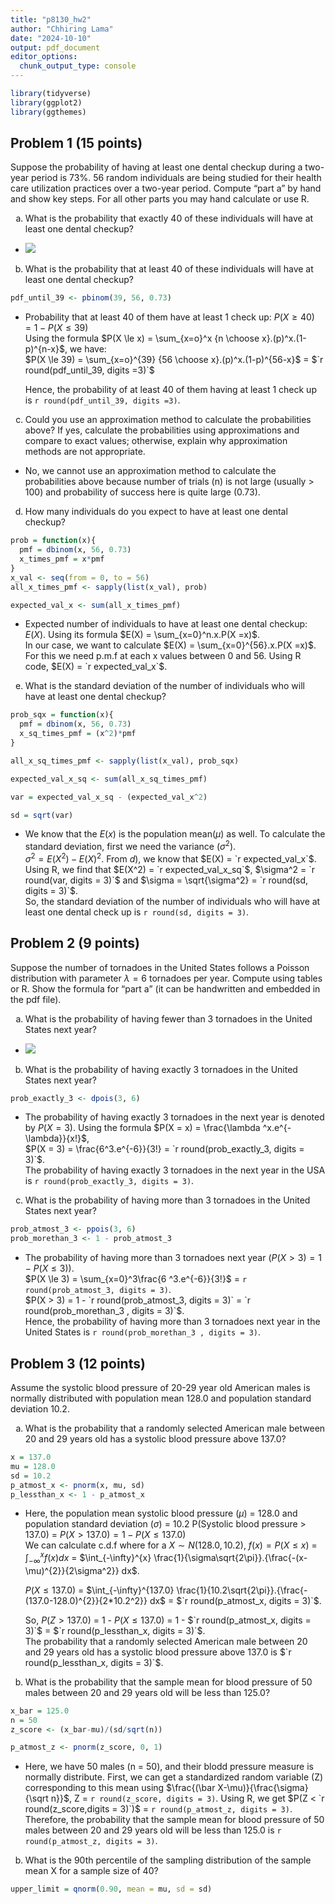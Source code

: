 ```yaml
---
title: "p8130_hw2"
author: "Chhiring Lama"
date: "2024-10-10"
output: pdf_document
editor_options: 
  chunk_output_type: console
---
```


```r
library(tidyverse)
library(ggplot2)
library(ggthemes)
```

## Problem 1 (15 points)
Suppose the probability of having at least one dental checkup during a two-year period is 73%. 56 random individuals are being studied for their health care utilization practices over a two-year period. Compute “part a” by hand and show key steps. For all other parts you may hand calculate or use R. \

a) What is the probability that exactly 40 of these individuals will have at least one dental
checkup?
- ![]("problem_1a_solution.pdf")\

b) What is the probability that at least 40 of these individuals will have at least one dental
checkup?
```r
pdf_until_39 <- pbinom(39, 56, 0.73)
```
- Probability that at least 40 of them have at least 1 check up: $P(X \ge 40) = 1- P(X \le 39)$\
  Using the formula $P(X \le x) = \sum_{x=o}^x {n \choose x}.(p)^x.(1-p)^{n-x}$, we have:\
  $P(X \le 39) = \sum_{x=o}^{39} {56 \choose x}.(p)^x.(1-p)^{56-x}$ = $`r round(pdf_until_39, digits =3)`$\
  
  Hence, the probability of at least 40 of them having at least 1 check up is `r round(pdf_until_39, digits =3)`. \
  
c) Could you use an approximation method to calculate the probabilities above? If yes, calculate the probabilities using approximations and compare to exact values; otherwise, explain why approximation methods are not appropriate.\
- No, we cannot use an approximation method to calculate the probabilities above because number of trials (n) is not large (usually > 100) and probability of success here is quite large (0.73).\

d) How many individuals do you expect to have at least one dental checkup?
```r
prob = function(x){
  pmf = dbinom(x, 56, 0.73)
  x_times_pmf = x*pmf
}
x_val <- seq(from = 0, to = 56)
all_x_times_pmf <- sapply(list(x_val), prob)

expected_val_x <- sum(all_x_times_pmf)
```

- Expected number of individuals to have at least one dental checkup: $E(X)$. Using its formula $E(X) = \sum_{x=0}^n.x.P(X =x)$.\
  In our case, we want to calculate $E(X) = \sum_{x=0}^{56}.x.P(X =x)$. For this we need p.m.f at each x values between 0 and 56. Using R code, $E(X) = `r expected_val_x`$. \
  
e) What is the standard deviation of the number of individuals who will have at least one dental checkup?
```r
prob_sqx = function(x){
  pmf = dbinom(x, 56, 0.73)
  x_sq_times_pmf = (x^2)*pmf
}

all_x_sq_times_pmf <- sapply(list(x_val), prob_sqx)

expected_val_x_sq <- sum(all_x_sq_times_pmf)

var = expected_val_x_sq - (expected_val_x^2)

sd = sqrt(var)
```
- We know that the $E(x)$ is the population mean($\mu$) as well. To calculate the standard deviation, first we need the variance ($\sigma^2$).\
  $\sigma^2 = E(X^2) - E(X)^2$. From $d)$, we know that $E(X) = `r expected_val_x`$. Using R, we find that $E(X^2) = `r expected_val_x_sq`$, $\sigma^2 = `r round(var, digits = 3)`$ and $\sigma = \sqrt{\sigma^2} = `r round(sd, digits = 3)`$.\
  So, the standard deviation of the number of individuals who will have at least one dental check up is `r round(sd, digits = 3)`.\
  
## Problem 2 (9 points)

Suppose the number of tornadoes in the United States follows a Poisson distribution with parameter $\lambda = 6$ tornadoes per year. Compute using tables or R. Show the formula for "part a" (it can be handwritten and embedded in the pdf file).\

a) What is the probability of having fewer than 3 tornadoes in the United States next year?\
- ![]("problem_2a_solution.pdf")\

b) What is the probability of having exactly 3 tornadoes in the United States next year?\
```r
prob_exactly_3 <- dpois(3, 6)
```
- The probability of having exactly 3 tornadoes in the next year is denoted by $P(X = 3)$. Using the formula  $P(X = x) = \frac{\lambda ^x.e^{-\lambda}}{x!}$,\
  $P(X = 3) = \frac{6^3.e^{-6}}{3!} = `r round(prob_exactly_3, digits = 3)`$.\
  The probability of having exactly 3 tornadoes in the next year in the USA is `r round(prob_exactly_3, digits = 3)`. 
  
c) What is the probability of having more than 3 tornadoes in the United States next year?
```r
prob_atmost_3 <- ppois(3, 6)
prob_morethan_3 <- 1 - prob_atmost_3
```
- The probability of having more than 3 tornadoes next year $(P(X > 3) = 1 - P(X \le 3))$. \
  $P(X \le 3) = \sum_{x=0}^3\frac{6 ^3.e^{-6}}{3!}$ = `r round(prob_atmost_3, digits = 3)`. \
  $P(X > 3) = 1 - `r round(prob_atmost_3, digits = 3)` = `r round(prob_morethan_3 , digits = 3)`$. \
  Hence, the probability of having more than 3 tornadoes next year in the United States is `r round(prob_morethan_3 , digits = 3)`. 
  
## Problem 3 (12 points)
Assume the systolic blood pressure of 20-29 year old American males is normally distributed with population mean 128.0 and population standard deviation 10.2. \

a) What is the probability that a randomly selected American male between 20 and 29 years old has a systolic blood pressure above 137.0?\
```r
x = 137.0
mu = 128.0
sd = 10.2
p_atmost_x <- pnorm(x, mu, sd)
p_lessthan_x <- 1 - p_atmost_x
```
- Here, the population mean systolic blood pressure $(\mu)$ = 128.0 and population standard deviation $(\sigma)$ = 10.2
  P(Systolic\ blood\ pressure > 137.0) = $P(X > 137.0) = 1 - P(X \le 137.0)$ \
  We can calculate c.d.f where for a $X \sim N(128.0, 10.2)$, $f(x) = P(X \le x)$ = $\int_{-\infty}^{x} f(x) dx$ = 
  $\int_{-\infty}^{x} \frac{1}{\sigma\sqrt{2\pi}}.{\frac{-(x-\mu)^{2}}{2\sigma^2}} dx$.\
  
  $P(X \le 137.0)$ = $\int_{-\infty}^{137.0} \frac{1}{10.2\sqrt{2\pi}}.{\frac{-(137.0-128.0)^{2}}{2*10.2^2}} dx$ = $`r round(p_atmost_x, digits = 3)`$. \
  
  So, $P(Z > 137.0)$ = 1 - $P(X \le 137.0)$ = 1 - $`r round(p_atmost_x, digits = 3)`$ = $`r round(p_lessthan_x, digits = 3)`$.\
  The probability that a randomly selected American male between 20 and 29 years old has a systolic blood pressure above 137.0 is $`r round(p_lessthan_x, digits = 3)`$. 

b) What is the probability that the sample mean for blood pressure of 50 males between 20 and 29 years old will be less than 125.0?
```r
x_bar = 125.0
n = 50
z_score <- (x_bar-mu)/(sd/sqrt(n))

p_atmost_z <- pnorm(z_score, 0, 1)
```
- Here, we have 50 males (n = 50), and their blodd pressure measure is normally distribute. First, we can get a standardized random variable (Z) corresponding to this mean using $\frac{(\bar X-\mu)}{\frac{\sigma}{\sqrt n}}$, Z = `r round(z_score, digits = 3)`. 
  Using R, we get $P(Z < `r round(z_score,digits = 3)`)$ = `r round(p_atmost_z, digits = 3)`.  
  Therefore, the probability that the sample mean for blood pressure of 50 males between 20 and 29 years old will be less than 125.0 is `r round(p_atmost_z, digits = 3)`. \
  
b) What is the 90th percentile of the sampling distribution of the sample mean X for a sample size of 40?
```r
upper_limit = qnorm(0.90, mean = mu, sd = sd)
```

  
  
  


  
